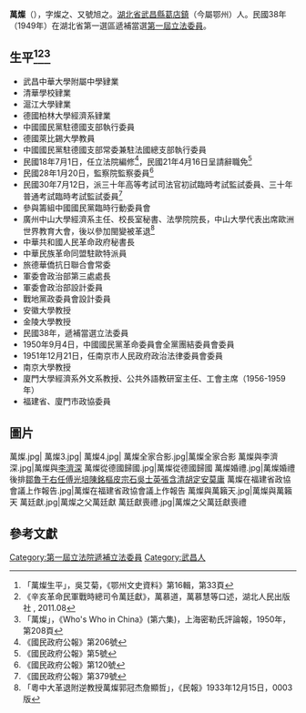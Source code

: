 {{Infobox Officeholder
|姓名=萬燦
|圖像=File:萬燦2.jpg
|圖像大小=200px
|圖像說明=  
|字    = 字燦之、又號旭之
|號    = 
|別名    = 
|出生日期 = 1902年1月20日
|出生地點 = 
|逝世日期 = {{dda|1973|9|29|1902|1|20}}
|逝世地點 = 
|死因    = 
|墓地    = 南京望江磯公墓，遷葬雨花臺功德園
|籍貫    = 
|政黨    = 
|parents  = 父[[萬廷獻|萬廷獻]]
|配偶 = 吳艾菊
|伴侶    = 
|relatives  =  
|children  = 子萬慕達、萬慕道；女萬慕玉、萬慕蘭
|著作 = 
*「萬燦的發言」，《人民日報》1956.02.10
|past    = 
}}
'''萬燦'''（{{bd|1902年|1月20日|1973年|9月29日}}），字燦之、又號旭之。[[湖北省|湖北省]][[武昌縣|武昌縣]][[葛店鎮|葛店鎮]]（今屬鄂州）人。民國38年（1949年）在湖北省第一選區遞補當選[[第一屆立法委員|第一屆立法委員]]。
== 生平<ref>「萬燦生平」，吳艾菊，《鄂州文史資料》第16輯，第33頁</ref><ref>《辛亥革命民軍戰時總司令萬廷獻》，萬慕道，萬慕慧等口述，湖北人民出版社 , 2011.08</ref><ref>「萬燦」，《Who's Who in China》(第六集)，上海密勒氏評論報，1950年，第208頁</ref> ==
* 武昌中華大學附屬中學肄業
* 清華學校肄業
* 滬江大學肄業
* 德國柏林大學經濟系肄業
* 中國國民黨駐德國支部執行委員
* 德國萊比錫大學教員
* 中國國民黨駐德國支部常委兼駐法國總支部執行委員
* 民國18年7月1日，任立法院編修<ref>《國民政府公報》第206號</ref>，民國21年4月16日呈請辭職免<ref>《國民政府公報》第5號</ref>
* 民國28年1月20日，監察院監察委員<ref>《國民政府公報》第120號</ref>
* 民國30年7月12日，派三十年高等考試司法官初試臨時考試監試委員、三十年普通考試臨時考試監試委員<ref>《國民政府公報》第379號</ref>
* 參與籌組中國國民黨臨時行動委員會
* 廣州中山大學經濟系主任、校長室秘書、法學院院長，中山大學代表出席歐洲世界教育大會，後以參加閩變被革退<ref>「粵中大革退附逆教授萬燦郭冠杰詹顯哲」，《民報》1933年12月15日，0003版</ref>
* 中華共和國人民革命政府秘書長
* 中華民族革命同盟駐歐特派員
* 旅德華僑抗日聯合會常委
* 軍委會政治部第三處處長
* 軍委會政治部設計委員
* 戰地黨政委員會設計委員
* 安徽大學教授
* 金陵大學教授
* 民國38年，遞補當選立法委員
* 1950年9月4日，中國國民黨革命委員會全黨團結委員會委員
* 1951年12月21日，任南京市人民政府政治法律委員會委員
* 南京大學教授
* 廈門大學經濟系外文系教授、公共外語教研室主任、工會主席（1956-1959年）
* 福建省、廈門市政協委員
== 圖片 ==
<gallery>
萬燦.jpg|
萬燦3.jpg|
萬燦4.jpg|
萬燦全家合影.jpg|萬燦全家合影
萬燦與李濟深.jpg|萬燦與[[李濟深|李濟深]]
萬燦從德國歸國.jpg|萬燦從德國歸國
萬燦婚禮.jpg|萬燦婚禮後排[[鄒魯|鄒魯]][[于右任|于右任]][[傅光培|傅光培]][[陳銘樞|陳銘樞]][[皮宗石|皮宗石]][[吳士英|吳士英]][[張含清|張含清]][[胡定安|胡定安]][[莫庸|莫庸]]
萬燦在福建省政協會議上作報告.jpg|萬燦在福建省政協會議上作報告
萬燦與萬籟天.jpg|萬燦與萬籟天
萬廷獻.jpg|萬燦之父萬廷獻
萬廷獻喪禮.jpg|萬燦之父萬廷獻喪禮
</gallery>

== 參考文獻 ==
{{reflist}}
{{行憲前監察委員}}
{{中華民國第一屆立法委員}}
[[Category:第一屆立法院遞補立法委員|Category:第一屆立法院遞補立法委員]]
[[Category:武昌人|Category:武昌人]]